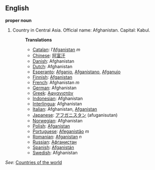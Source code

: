 ==English==

'''proper noun'''

# Country in Central Asia. Official name: Afghanistan. Capital: Kabul.
#:'''Translations'''
#:*[[Catalan]]: l'[[Afganistan]] ''m''
#:*[[Chinese]]: [[阿富汗]]
#:*[[Danish]]: Afghanistan
#:*[[Dutch]]: Afghanistan
#:*[[Esperanto]]: [[Afganio]], [[Afganistano]], [[Afganujo]]
#:*[[Finnish]]: [[Afganistan]]
#:*[[French]]: Afghanistan ''m''
#:*[[German]]: Afghanistan
#:*[[Greek]]: [[Αφγανιστάν]]
#:*[[Indonesian]]: Afghanistan
#:*[[Interlingua]]: Afghanistan
#:*[[Italian]]: Afghanistan, [[Afganistan]]
#:*[[Japanese]]: [[アフガニスタン]] (afuganisutan)
#:*[[Norwegian]]: Afghanistan
#:*[[Polish]]: [[Afganistan]]
#:*[[Portuguese]]: [[Afeganistão]] ''m''
#:*[[Romanian]]: [[Afganistan]] ''n''
#:*[[Russian]]: [[Афганистан]]
#:*[[Spanish]]: [[Afganistán]]
#:*[[Swedish]]: Afghanistan

''See'': [[Countries of the world]]